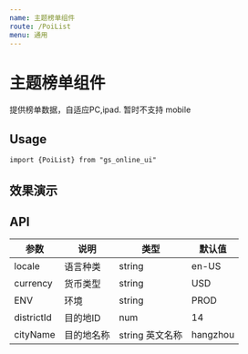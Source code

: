```yaml
---
name: 主题榜单组件
route: /PoiList
menu: 通用
---
```


# 主题榜单组件
提供榜单数据，自适应PC,ipad.
暂时不支持 mobile
## Usage
`import {PoiList} from "gs_online_ui"`


## 效果演示
<PoiList cityName="hangzhou" districtId="14" locale="en-US"/>



## API

|  参数  | 说明  |  类型 |  默认值 |
|  ----  | ----  |  ----  | ----  |
| locale  | 语言种类 |  string |  en-US  |
| currency  | 货币类型 |  string |  USD  |
| ENV  | 环境 |  string |  PROD  |
| districtId  | 目的地ID |  num |  14  |
| cityName  | 目的地名称 |  string 英文名称 |  hangzhou  |



